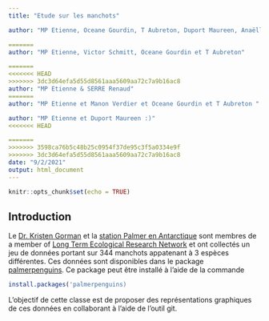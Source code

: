 ```yaml
---
title: "Etude sur les manchots"

author: "MP Etienne, Oceane Gourdin, T Aubreton, Duport Maureen, Anaëlle Ruault du Plessis, Manon Verdier, SERRE Renaud "

=======
author: "MP Etienne, Victor Schmitt, Oceane Gourdin et T Aubreton"

=======
<<<<<<< HEAD
>>>>>>> 3dc3d64efa5d55d8561aaa5609aa72c7a9b16ac8
author: "MP Etienne & SERRE Renaud"
=======
author: "MP Etienne et Manon Verdier et Oceane Gourdin et T Aubreton "

author: "MP Etienne et Duport Maureen :)"
<<<<<<< HEAD

=======
>>>>>>> 3598ca76b5c48b25c0954f37de95c3f5a0334e9f
>>>>>>> 3dc3d64efa5d55d8561aaa5609aa72c7a9b16ac8
date: "9/2/2021"
output: html_document
---
```


```r
knitr::opts_chunk$set(echo = TRUE)
```

## Introduction 

Le  [Dr. Kristen Gorman](https://www.uaf.edu/cfos/people/faculty/detail/kristen-gorman.php) et la [station Palmer en Antarctique](https://pal.lternet.edu/) sont membres  de a member of [ Long Term Ecological Research Network](https://lternet.edu/) et ont collectés un jeu de données portant sur 344 manchots appatenant à 3 espèces différentes. Ces données sont disponibles dans le package [palmerpenguins](https://allisonhorst.github.io/palmerpenguins/). Ce package peut être installé à l'aide de la commande

```r
install.packages('palmerpenguins)
```

L'objectif de cette classe est de proposer des représentations graphiques de ces données en collaborant à l'aide de l'outil git.


